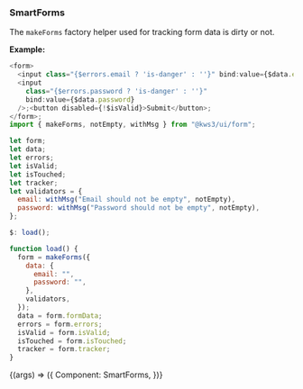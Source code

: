 
<Version />

<Meta title="Utils/2. Examples/SmartForms" />

### SmartForms

The `makeForms` factory helper used for tracking form data is dirty or not.

**Example:**

```js
<form>
  <input class="{$errors.email ? 'is-danger' : ''}" bind:value={$data.email} />;
  <input
    class="{$errors.password ? 'is-danger' : ''}"
    bind:value={$data.password}
  />;<button disabled={!$isValid}>Submit</button>;
</form>;
import { makeForms, notEmpty, withMsg } from "@kws3/ui/form";

let form;
let data;
let errors;
let isValid;
let isTouched;
let tracker;
let validators = {
  email: withMsg("Email should not be empty", notEmpty),
  password: withMsg("Password should not be empty", notEmpty),
};

$: load();

function load() {
  form = makeForms({
    data: {
      email: "",
      password: "",
    },
    validators,
  });
  data = form.formData;
  errors = form.errors;
  isValid = form.isValid;
  isTouched = form.isTouched;
  tracker = form.tracker;
}
```

<Story name="SmartForms" args={{}}>
  {(args) => ({
    Component: SmartForms,
  })}
</Story>
